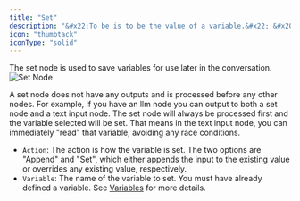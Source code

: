 ```yaml
---
title: "Set"
description: "&#x22;To be is to be the value of a variable.&#x22; &#x2014;Willard Van Orman Quine"
icon: "thumbtack"
iconType: "solid"
---
```


The set node is used to save variables for use later in the conversation.
![Set Node](/images/set-node.png)

A set node does not have any outputs and is processed before any other nodes. For example, if you
have an llm node you can output to both a set node and a text input node. The set node will always
be processed first and the variable selected will be set. That means in the text input node, you can immediately
"read" that variable, avoiding any race conditions.

- `Action`: The action is how the variable is set. The two options are "Append" and "Set", which either appends the input to the existing value or overrides any existing value, respectively.
- `Variable`: The name of the variable to set. You must have already defined a variable. See [Variables](/designer/variables) for more details.
